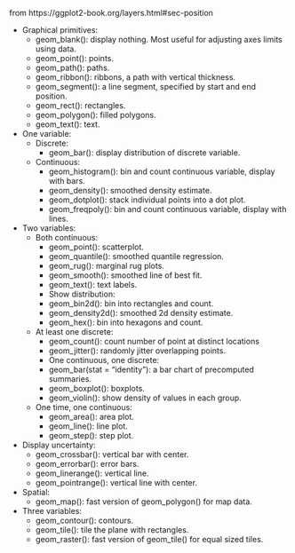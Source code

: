 from https://ggplot2-book.org/layers.html#sec-position

* Graphical primitives:
  - geom_blank(): display nothing. Most useful for adjusting axes limits using data.
  - geom_point(): points.
  - geom_path(): paths.
  - geom_ribbon(): ribbons, a path with vertical thickness.
  - geom_segment(): a line segment, specified by start and end position.
  - geom_rect(): rectangles.
  - geom_polygon(): filled polygons.
  - geom_text(): text.
* One variable:
  * Discrete:
    - geom_bar(): display distribution of discrete variable.
  * Continuous:
    - geom_histogram(): bin and count continuous variable, display with bars.
    - geom_density(): smoothed density estimate.
    - geom_dotplot(): stack individual points into a dot plot.
    - geom_freqpoly(): bin and count continuous variable, display with lines.
* Two variables:
  * Both continuous:
    - geom_point(): scatterplot.
    - geom_quantile(): smoothed quantile regression.
    - geom_rug(): marginal rug plots.
    - geom_smooth(): smoothed line of best fit.
    - geom_text(): text labels.
    - Show distribution:
    - geom_bin2d(): bin into rectangles and count.
    - geom_density2d(): smoothed 2d density estimate.
    - geom_hex(): bin into hexagons and count.
  * At least one discrete:
    - geom_count(): count number of point at distinct locations
    - geom_jitter(): randomly jitter overlapping points.
    - One continuous, one discrete:
    - geom_bar(stat = "identity"): a bar chart of precomputed summaries.
    - geom_boxplot(): boxplots.
    - geom_violin(): show density of values in each group.
  * One time, one continuous:
    - geom_area(): area plot.
    - geom_line(): line plot.
    - geom_step(): step plot.
* Display uncertainty:
  * geom_crossbar(): vertical bar with center.
  * geom_errorbar(): error bars.
  * geom_linerange(): vertical line.
  * geom_pointrange(): vertical line with center.
* Spatial:
  * geom_map(): fast version of geom_polygon() for map data.
* Three variables:
  * geom_contour(): contours.
  * geom_tile(): tile the plane with rectangles.
  * geom_raster(): fast version of geom_tile() for equal sized tiles.